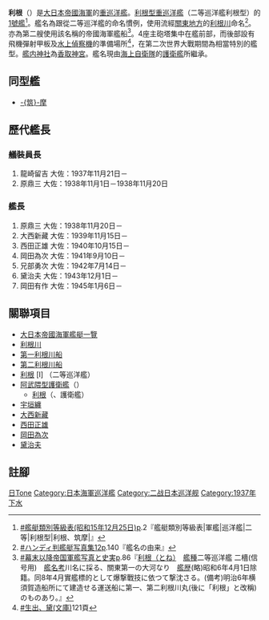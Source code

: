 {{refimprove|time=2019-04-07T07:05:22+00:00}}
{{unreferenced|time=2013-11-13T12:42:57+00:00}}
{{軍艦模板
|名稱= {{lang|ja|利根}} [[File:Naval_Ensign_of_Japan.svg|30px]]<br /> <small>{{lang|ja|とね}}</small>
|名稱2=
|圖片= [[File:Tone_1942.jpg|300px]]
|照片說明=
|圖片2= 
|照片說明2= 
|艦種= [[重巡洋艦|重巡洋艦]]
|擁有國= [[大日本帝国|大日本帝国]]
|艦級= [[利根型重巡洋艦|利根型重巡洋艦]]（1號艦）
|製造= [[三菱造船長崎造船所|三菱造船長崎造船所]]
|動工= 1934年12月1日
|下水= 1937年11月21日
|服役= 1938年11月20日
|退役= 
|結局= 1945年7月28日空襲中重創座底<br />戰後解體
|除籍= 1945年11月20日
|基準= 
|排水=11,213噸（基準）<br />13,320噸（公試）
|滿載= 
|長度= 201.6米
|闊度= 19.4米
|吃水= 6.23米（公試）
|極速= 35.55節（公試成績）
|鍋爐= 呂號艦本式重油鍋爐8座
|引擎=[[艦本式渦輪引擎|艦本式渦輪引擎]]4基4軸
|出力= 152,189匹 （公試成績）
|續航= 9240浬（18節、公試成績）
|燃料= 2,700噸（實際測量數值）
|乘員= 874人<ref>昭和13年11月20日付 海軍内令 第974号制定、海軍定員令「第48表ノ2 二等巡洋艦定員表 其ノ5」。この数字は飛行科要員を含み特修兵を含まない。</ref>
|裝甲= 側舷145毫米（彈藥庫最厚部分）<br />甲板35毫米
|艦載機= 水上飛機6架（彈射器2座）
|裝備= '''竣工時'''<br />20.3厘米聯裝砲4座8門<br />12.7厘米聯裝裝高角砲4座8門<br />25毫米聯裝機槍6座12挺<br />13毫米聯裝機槍2座4挺<br />61厘米3聯裝魚雷發射管4基12門<br />'''1945年'''<br />20.3厘米聯裝砲4座8門<br />12.7厘米聯裝高角砲4座8門<br />25毫米三聯裝機槍14座42挺<br />25毫米聯裝機槍2座4挺<br />25毫米單裝機槍21挺（推定）<br />61厘米3聯裝魚雷發射管4座12門
|}}
'''利根'''（{{jpn|j=利根 |hg=とね|rm=Tone |f=h}}）是[[大日本帝國海軍|大日本帝國海軍]]的[[重巡洋艦|重巡洋艦]]。[[利根型重巡洋艦|利根型重巡洋艦]]（二等巡洋艦利根型）的[[首製艦|1號艦]]<ref name="艦艇類別等級表">[[#艦艇類別等級表(昭和15年12月25日)|#艦艇類別等級表(昭和15年12月25日)]]p.2『艦艇類別等級表|軍艦|巡洋艦|二等|利根型|利根、筑摩|』</ref>。艦名為跟從二等巡洋艦的命名慣例，使用流經[[關東地方|關東地方]]的[[利根川|利根川]]命名<ref>[[#ハンディ判艦艇写真集12|#ハンディ判艦艇写真集12]]p.140『艦名の由来』</ref>。亦為第二艘使用該名稱的帝國海軍艦船<ref>[[#幕末以降帝国軍艦写真と史実|#幕末以降帝国軍艦写真と史実]]p.86『<ins>利根（とね）</ins>　<ins>艦種</ins>二等巡洋艦 二檣(信号用)　<ins>艦名考</ins>川名に採る、關東第一の大河なり　<ins>艦歴</ins>(略)昭和6年4月1日除籍。同8年4月實艦標的として爆撃戰技に依つて撃沈さる。(備考)明治6年横須賀造船所にて建造せる運送船に第一、第二利根川丸(後に「利根」と改稱)のものあり。』</ref>。4座主砲塔集中在艦前部，而後部設有飛機彈射甲板及[[水上飛機|水上偵察機]]的準備場所<ref>[[#生出、黛(文庫)|#生出、黛(文庫)]]121頁</ref>，在第二次世界大戰期間為相當特別的艦型。[[艦内神社|艦内神社]]為[[香取神宮|香取神宮]]。艦名現由[[海上自衛隊|海上自衛隊]]的[[護衛艦_(日本)|護衛艦]]所繼承。

== 同型艦 ==
* [[筑摩號重巡洋艦|-{筑}-摩]]

==歷代艦長==
===艤裝員長===
#龍崎留吉 大佐：1937年11月21日－
#原鼎三 大佐：1938年11月1日－1938年11月20日

===艦長===
#原鼎三 大佐：1938年11月20日－
#大西新藏 大佐：1939年11月15日－
#西田正雄 大佐：1940年10月15日－
#岡田為次 大佐：1941年9月10日－
#兄部勇次 大佐：1942年7月14日－
#黛治夫 大佐：1943年12月1日－
#岡田有作 大佐：1945年1月6日－

== 關聯項目 ==
* [[大日本帝國海軍艦艇一覽|大日本帝國海軍艦艇一覽]]
*[[利根川|利根川]]
*[[第一利根川船|第一利根川船]]
*[[第二利根川船|第二利根川船]]
*[[利根號防護巡洋艦|利根]] [I] （二等巡洋艦）
* [[阿武隈型護衛艦|阿武隈型護衛艦]]（{{lang|ja|あぶくま型護衛艦}}）
** [[利根號護衛艦|利根]]（{{lang|ja|とね}}、護衛艦）
*[[宇垣纏|宇垣纏]]
*[[大西新藏|大西新藏]]
*[[西田正雄|西田正雄]]
*[[岡田為次|岡田為次]]
*[[黛治夫|黛治夫]]

== 註腳==
<div style="font-size:88%">{{reflist|2}}</div>

{{日本重巡洋艦}}
{{DEFAULTSORT:Tone}}
[[Category:重巡洋艦|日Tone]]
[[Category:日本海軍巡洋艦|Category:日本海軍巡洋艦]]
[[Category:二战日本巡洋舰|Category:二战日本巡洋舰]]
[[Category:1937年下水|Category:1937年下水]]